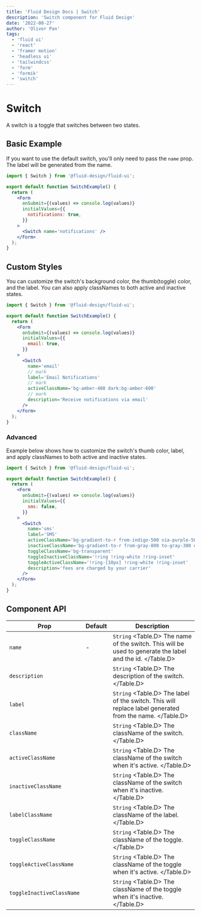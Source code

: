 ```yaml
---
title: 'Fluid Design Docs | Switch'
description: 'Switch component for Fluid Design'
date: '2022-08-27'
author: 'Oliver Pan'
tags:
  - 'fluid ui'
  - 'react'
  - 'framer motion'
  - 'headless ui'
  - 'tailwindcss'
  - 'form'
  - 'formik'
  - 'switch'
---
```


# Switch

A switch is a toggle that switches between two states.

<CodeFrame title='Switch Example'>
  <FormExamples.Switch.Demo />
</CodeFrame>

## Basic Example

If you want to use the default switch, you'll only need to pass the `name` prop.
The label will be generated from the name.

```jsx
import { Switch } from '@fluid-design/fluid-ui';

export default function SwitchExample() {
  return (
    <Form
      onSubmit={(values) => console.log(values)}
      initialValues={{
        notifications: true,
      }}
    >
      <Switch name='notifications' />
    </Form>
  );
}
```

## Custom Styles

You can customize the switch's background color, the thumb\(toggle\) color, and the label.
You can also apply classNames to both active and inactive states.

<CodeFrame title='Custom Color'>
  <FormExamples.Switch.CustomBG />
</CodeFrame>

```jsx
import { Switch } from '@fluid-design/fluid-ui';

export default function SwitchExample() {
  return (
    <Form
      onSubmit={(values) => console.log(values)}
      initialValues={{
        email: true,
      }}
    >
      <Switch
        name='email'
        // mark
        label='Email Notifications'
        // mark
        activeClassName='bg-amber-400 dark:bg-amber-600'
        // mark
        description='Receive notifications via email'
      />
    </Form>
  );
}
```

### Advanced

Example below shows how to customize the switch's thumb color, label, and apply classNames to both active and inactive states.

<CodeFrame title='Advanced'>
  <FormExamples.Switch.Advanced />
</CodeFrame>

```jsx
import { Switch } from '@fluid-design/fluid-ui';

export default function SwitchExample() {
  return (
    <Form
      onSubmit={(values) => console.log(values)}
      initialValues={{
        sms: false,
      }}
    >
      <Switch
        name='sms'
        label='SMS'
        activeClassName='bg-gradient-to-r from-indigo-500 via-purple-500 to-pink-500 [background-size:150%] [background-position:-0.5rem]'
        inactiveClassName='bg-gradient-to-r from-gray-800 to-gray-300 dark:from-gray-100 dark:to-gray-600 [background-size:150%] [background-position:-0.5rem]'
        toggleClassName='bg-transparent'
        toggleInactiveClassName='!ring !ring-white !ring-inset'
        toggleActiveClassName='!ring-[10px] !ring-white !ring-inset'
        description='fees are charged by your carrier'
      />
    </Form>
  );
}
```

## Component API

| Prop                      | Default | Description                                                                                               |
| ------------------------- | ------- | --------------------------------------------------------------------------------------------------------- |
| `name`                    | -       | `String` <Table.D> The name of the switch. This will be used to generate the label and the id. </Table.D> |
| `description`             |         | `String` <Table.D> The description of the switch. </Table.D>                                              |
| `label`                   |         | `String` <Table.D> The label of the switch. This will replace label generated from the name. </Table.D>   |
| `className`               |         | `String` <Table.D> The className of the switch. </Table.D>                                                |
| `activeClassName`         |         | `String` <Table.D> The className of the switch when it's active. </Table.D>                               |
| `inactiveClassName`       |         | `String` <Table.D> The className of the switch when it's inactive. </Table.D>                             |
| `labelClassName`          |         | `String` <Table.D> The className of the label. </Table.D>                                                 |
| `toggleClassName`         |         | `String` <Table.D> The className of the toggle. </Table.D>                                                |
| `toggleActiveClassName`   |         | `String` <Table.D> The className of the toggle when it's active. </Table.D>                               |
| `toggleInactiveClassName` |         | `String` <Table.D> The className of the toggle when it's inactive. </Table.D>                             |

